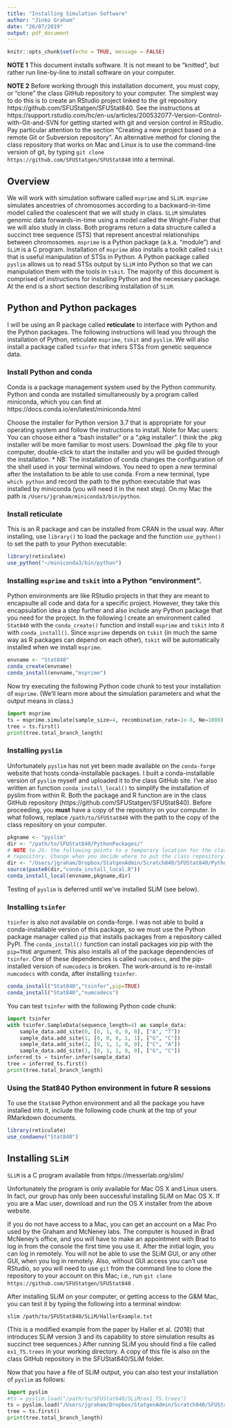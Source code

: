 ```yaml
---
title: "Installing Simulation Software"
author: "Jinko Graham"
date: "26/07/2019"
output: pdf_document
---
```


```r
knitr::opts_chunk$set(echo = TRUE, message = FALSE)
```

**NOTE 1** This document installs software. It is not meant to be "knitted",
but rather run line-by-line to install software on your computer.

**NOTE 2** Before working through this installation document, you 
must copy, or "clone" the class GitHub repository to your computer.
The simplest way to do this is to create an RStudio project linked to the git
repository https://github.com/SFUStatgen/SFUStat840. See the instructions
at https://support.rstudio.com/hc/en-us/articles/200532077-Version-Control-with-Git-and-SVN for getting started with git and version control in RStudio. Pay particular attention to the section "Creating a new project based on a remote Git or Subversion repository". An alternative method for cloning the class repository
that works on Mac and Linux is to use the command-line version of git, 
by typing `git clone https://github.com/SFUStatgen/SFUStat840` into a terminal.



## Overview

We will work with simulation software called `msprime` 
and `SLiM`. `msprime` simulates ancestries of chromosomes
according to a backward-in-time model called the coalescent 
that we will study in class. `SLiM` simulates genomic data
forwards-in-time using a model called the Wright-Fisher that 
we will also study in class. Both programs return a data structure
called a succinct tree sequence (STS)
that represent ancestral relationships between chromosomes.
`msprime` is a Python package (a.k.a. "module") and `SLiM` is a C program.
Installation of `msprime` also installs a toolkit called `tskit`
that is useful manipulation of STSs in Python.
A Python package called `pyslim` allows us to read STSs
output by `SLiM` into Python so that we can manipulation them
with the tools in `tskit`.
The majority of this document is comprised of instructions
for installing Python and the necessary package. At the
end is a short section describing installation of `SLiM`.

## Python and Python packages

I will be using an R package called **reticulate**
to interface with Python and the Python packages. 
The following instructions will lead you through
the installation of Python, reticulate `msprime`, `tskit` and `pyslim`.
We will also install a package called `tsinfer` that infers STSs from
genetic sequence data. 

### Install Python and conda

Conda is a 
package management system used by the Python community. Python and conda 
are installed simultaneously by a program called miniconda, which you can find at
  https://docs.conda.io/en/latest/miniconda.html
  
Choose the installer for Python version 3.7 that is 
appropriate for your operating system and follow the instructions 
to install.
Note for Mac users: You can choose either 
a "bash installer" or a ".pkg installer". I think the .pkg installer
will be more familiar to most users. Download the .pkg file to 
your computer,
double-click to start the installer and 
you will be guided through the installation.
    * NB: The installation of conda changes the configuration of the shell 
    used in your terminal windows. You need to open a *new* terminal
    after the installation to be able to use conda. From a new terminal,
    type `which python` and record the path to the python executable 
    that was installed by miniconda (you will need it in the next step). 
    On my Mac the path is
    `/Users/jgraham/miniconda3/bin/python`.


### Install reticulate

This is an R package and can be installed from CRAN in the usual way.
After installing, use `library()` to load the package and the function
`use_python()` to set the path to your Python executable:


```r
library(reticulate)
use_python("~/miniconda3/bin/python")
```

### Installing `msprime` and `tskit` into a Python "environment".

Python environments are like RStudio projects in that they are meant to
encapsulte all code and data for a specific project. However, they take
this encapsulation idea a
step further and also include any Python package
that you need for the project. In the following I create an environment called
`Stat840` with the `conda_create()` function
and install `msprime` and `tskit` into it with `conda_install()`.
Since `msprime` depends on `tskit` (in much the same way as 
R packages can depend on each other), `tskit` will be automatically
installed when we install `msprime`.

```r
envname <- "Stat840"
conda_create(envname)
conda_install(envname,"msprime")
```

Now try executing the following Python code chunk to test your installation
of `msprime`. (We'll learn more about the simulation parameters and
what the output means in class.)

```python
import msprime
ts = msprime.simulate(sample_size=4, recombination_rate=1e-8, Ne=1000)
tree = ts.first()
print(tree.total_branch_length)
```

### Installing `pyslim`

Unfortunately `pyslim` has not yet been made available on the
`conda-forge` website that hosts conda-installable packages. I
built a conda-installable version of `pyslim` myself and uploaded
it to the class GitHub site. I've also written an function 
`conda_install_local()` to simplify the installation of pyslim
from within R. Both the package and R function are in the 
class GitHub repository (https://github.com/SFUStatgen/SFUStat840). 
Before proceeding, you **must**
have a copy of the repository on your computer. 
In what follows, replace `/path/to/SFUStat840` with the path to 
the copy of the class repository on your computer.

```r
pkgname <- "pyslim"
dir <- "/path/to/SFUStat840/PythonPackages/" 
# NOTE to JG: the following points to a temporary location for the class 
# repository. Change when you decide where to put the class repository.
dir <- "/Users/jgraham/Dropbox/StatgenAdmin/Scratch840/SFUStat840/PythonPackages/"
source(paste0(dir,"conda_install_local.R"))
conda_install_local(envname,pkgname,dir)
```

Testing of `pyslim` is deferred until we've installed SLiM (see below).

### Installing `tsinfer`

`tsinfer` is also not available on conda-forge. I was not able to build
a conda-installable version of this package, so we must use
the Python package manager called `pip` that installs packages
from a repository called PyPI. The `conda_install()` function
can install packages *via* pip with the `pip=TRUE` argument. 
This also installs all of the package dependencies of `tsinfer`.
One of these dependencies is
called `numcodecs`, and the pip-installed version of `numcodecs` is
broken. The work-around is to re-install `numcodecs` with conda,
after installing `tsinfer`.

```r
conda_install("Stat840","tsinfer",pip=TRUE)
conda_install("Stat840","numcodecs")
```

You can test `tsinfer` with the following Python code chunk:

```python
import tsinfer
with tsinfer.SampleData(sequence_length=4) as sample_data:
    sample_data.add_site(0, [0, 1, 0, 0, 0], ["A", "T"])
    sample_data.add_site(1, [0, 0, 0, 1, 1], ["G", "C"])
    sample_data.add_site(2, [0, 1, 1, 0, 0], ["C", "A"])
    sample_data.add_site(3, [0, 1, 1, 0, 0], ["G", "C"])
inferred_ts = tsinfer.infer(sample_data)
tree = inferred_ts.first()
print(tree.total_branch_length)
```

### Using the Stat840 Python environment in future R sessions

To use the `Stat840` Python environment and all the package
you have installed into it, include the following code 
chunk at the top of your RMarkdown documents.

```r
library(reticulate)
use_condaenv("Stat840")
```


## Installing `SLiM`

`SLiM` is a C program available from 
  https://messerlab.org/slim/
  
Unfortunately the program is only available for Mac OS X and Linux users.
In fact, our group has only been successful installing SLiM on Mac OS X.
If you are a Mac user, download and run the OS X installer from the 
above website. 

If you do not have access to a Mac, you can get an 
account on a Mac Pro used by the Graham and McNeney labs. The computer
is housed in Brad McNeney's office, and you will have to make an 
appointment with Brad to log in from the console the first time you
use it. After the initial login, you can log in remotely. You will
not be able to use the SLiM GUI, or any other GUI, when you log in remotely.
Also, without GUI access you can't use RStudio, so 
you will need to use `git` from the 
command line to clone the repository to your account on this Mac;
i.e., run `git clone https://github.com/SFUStatgen/SFUStat840` .

After installing SLiM on your computer, or getting access to the G&M Mac, you
can test it by typing the following into a
terminal window:

```
slim /path/to/SFUStat840/SLiM/HallerExample.txt
```

(This is a modified example from the paper by Haller et al. (2018)  that
introduces SLiM version 3 and its capability to store simulation results
as succinct tree sequences.)
After running SLiM you should find a file called `ex1_TS.trees` in your working directory. A copy of this file is also on the class GitHub repository
in the SFUStat840/SLiM folder.

Now that you have a file of SLiM output, you can also 
test your installation of `pyslim`  as follows:

```python
import pyslim
#ts = pyslim.load("/path/to/SFUStat840/SLiM/ex1_TS.trees")
ts = pyslim.load("/Users/jgraham/Dropbox/StatgenAdmin/Scratch840/SFUStat840/SLiM/ex1_TS.trees")
tree = ts.first()
print(tree.total_branch_length)
```

